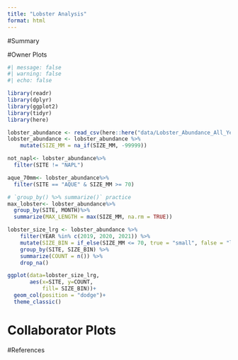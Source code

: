 ```yaml
---
title: "Lobster Analysis"
format: html
---
```

#Summary

#Owner Plots
```r
#| message: false
#| warning: false
#| echo: false

library(readr)
library(dplyr)
library(ggplot2)
library(tidyr)
library(here)

lobster_abundance <- read_csv(here::here("data/Lobster_Abundance_All_Years_20220829.csv"))
lobster_abundance <- lobster_abundance %>% 
    mutate(SIZE_MM = na_if(SIZE_MM, -99999))

not_napl<- lobster_abundance%>%
  filter(SITE != "NAPL")

aque_70mm<- lobster_abundance%>%
  filter(SITE == "AQUE" & SIZE_MM >= 70)

# `group_by() %>% summarize()` practice
max_lobster<- lobster_abundance%>%
  group_by(SITE, MONTH)%>%
  summarize(MAX_LENGTH = max(SIZE_MM, na.rm = TRUE))

lobster_size_lrg <- lobster_abundance %>%
    filter(YEAR %in% c(2019, 2020, 2021)) %>%
    mutate(SIZE_BIN = if_else(SIZE_MM <= 70, true = "small", false = "large")) %>%
    group_by(SITE, SIZE_BIN) %>%
    summarize(COUNT = n()) %>%
    drop_na()

ggplot(data=lobster_size_lrg,
       aes(x=SITE, y=COUNT,
           fill= SIZE_BIN))+
  geom_col(position = "dodge")+
  theme_classic()
```

# Collaborator Plots


#References


